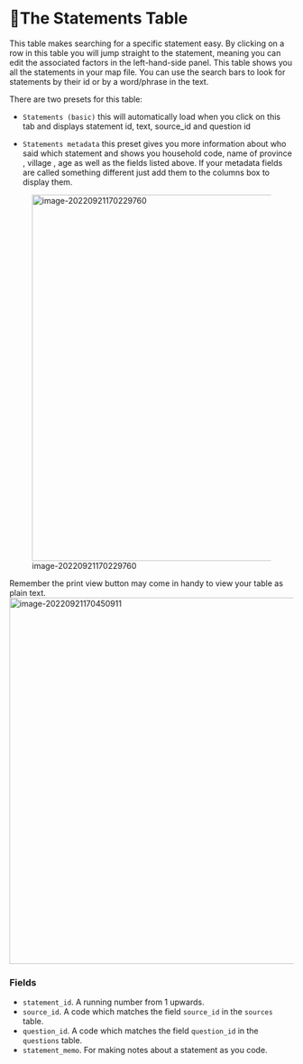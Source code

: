 # 🧪The Statements Table {#xthe-statements-table}

This table makes searching for a specific statement easy. By clicking on a row in this table you will jump straight to the statement, meaning you can edit the associated factors in the left-hand-side panel. This table shows you all the statements in your map file. You can use the search bars to look for statements by their id or by a word/phrase in the text.

There are two presets for this table:

- `Statements (basic)` this will automatically load when you click on this tab and displays statement id, text, source_id and question id

- `Statements metadata` this preset gives you more information about who said which statement and shows you household code, name of province , village , age as well as the fields listed above. If your metadata fields are called something different just add them to the columns box to display them.

![image-20220921170229760](_assets/image-20220921170229760.png){width=650}

  

Remember the print view button may come in handy to view your table as plain text. ![image-20220921170450911](_assets/image-20220921170450911.png){width=650}

### Fields

- `statement_id`. A running number from 1 upwards. 
- `source_id`. A code which matches the field `source_id` in the `sources` table.
- `question_id`. A code which matches the field `question_id` in the `questions` table.
- `statement_memo`.  For making notes about a statement as you code.

